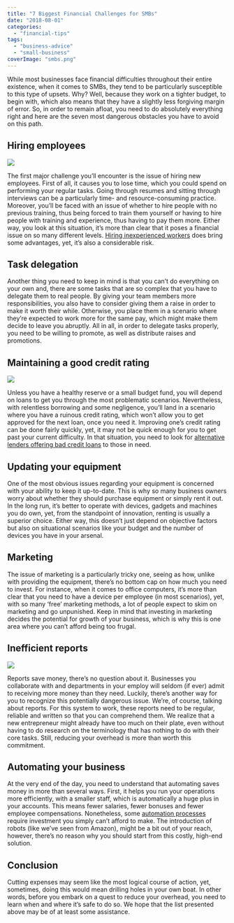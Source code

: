 ```yaml
---
title: "7 Biggest Financial Challenges for SMBs"
date: "2018-08-01"
categories: 
  - "financial-tips"
tags: 
  - "business-advice"
  - "small-business"
coverImage: "smbs.png"
---
```


While most businesses face financial difficulties throughout their entire existence, when it comes to SMBs, they tend to be particularly susceptible to this type of upsets. Why? Well, because they work on a tighter budget, to begin with, which also means that they have a slightly less forgiving margin of error. So, in order to remain afloat, you need to do absolutely everything right and here are the seven most dangerous obstacles you have to avoid on this path.

## Hiring employees

![](/images/blog-images/BSvdMMF.jpg)

The first major challenge you’ll encounter is the issue of hiring new employees. First of all, it causes you to lose time, which you could spend on performing your regular tasks. Going through resumes and sitting through interviews can be a particularly time- and resource-consuming practice. Moreover, you’ll be faced with an issue of whether to hire people with no previous training, thus being forced to train them yourself or having to hire people with training and experience, thus having to pay them more. Either way, you look at this situation, it’s more than clear that it poses a financial issue on so many different levels. [Hiring inexperienced workers](https://www.randstad.com/workforce-insights/workforce360/archives/three-benefits-of-hiring-inexperienced-workers_273/) does bring some advantages, yet, it’s also a considerable risk.

## Task delegation

Another thing you need to keep in mind is that you can’t do everything on your own and, there are some tasks that are so complex that you have to delegate them to real people. By giving your team members more responsibilities, you also have to consider giving them a raise in order to make it worth their while. Otherwise, you place them in a scenario where they’re expected to work more for the same pay, which might make them decide to leave you abruptly. All in all, in order to delegate tasks properly, you need to be willing to promote, as well as distribute raises and promotions.

## Maintaining a good credit rating

![](/images/blog-images/XoRTp0.jpg)

Unless you have a healthy reserve or a small budget fund, you will depend on loans to get you through the most problematic scenarios. Nevertheless, with relentless borrowing and some negligence, you’ll land in a scenario where you have a ruinous credit rating, which won’t allow you to get approved for the next loan, once you need it. Improving one’s credit rating can be done fairly quickly, yet, it may not be quick enough for you to get past your current difficulty. In that situation, you need to look for [alternative lenders offering bad credit loans](https://www.fairgofinance.com.au/personal-loans/bad-credit-loans/%C2%A0) to those in need.

## Updating your equipment

One of the most obvious issues regarding your equipment is concerned with your ability to keep it up-to-date. This is why so many business owners worry about whether they should purchase equipment or simply rent it out. In the long run, it’s better to operate with devices, gadgets and machines you do own, yet, from the standpoint of innovation, renting is usually a superior choice. Either way, this doesn’t just depend on objective factors but also on situational scenarios like your budget and the number of devices you have in your arsenal.

## Marketing

The issue of marketing is a particularly tricky one, seeing as how, unlike with providing the equipment, there’s no bottom cap on how much you need to invest. For instance, when it comes to office computers, it’s more than clear that you need to have a device per employee (in most scenarios), yet, with so many ‘free’ marketing methods, a lot of people expect to skim on marketing and go unpunished. Keep in mind that investing in marketing decides the potential for growth of your business, which is why this is one area where you can’t afford being too frugal.

## Inefficient reports

![](/images/blog-images/6NHg4DK.jpg)

Reports save money, there’s no question about it. Businesses you collaborate with and departments in your employ will seldom (if ever) admit to receiving more money than they need. Luckily, there’s another way for you to recognize this potentially dangerous issue. We’re, of course, talking about reports. For this system to work, these reports need to be regular, reliable and written so that you can comprehend them. We realize that a new entrepreneur might already have too much on their plate, even without having to do research on the terminology that has nothing to do with their core tasks. Still, reducing your overhead is more than worth this commitment.

## Automating your business

At the very end of the day, you need to understand that automating saves money in more than several ways. First, it helps you run your operations more efficiently, with a smaller staff, which is automatically a huge plus in your accounts. This means fewer salaries, fewer bonuses and fewer employee compensations. Nonetheless, some [automation processes](https://www.inc.com/jeff-haden/how-to-automate-your-business.html) require investment you simply can’t afford to make. The introduction of robots (like we’ve seen from Amazon), might be a bit out of your reach, however, there’s no reason why you should start from this costly, high-end solution.

## Conclusion

Cutting expenses may seem like the most logical course of action, yet, sometimes, doing this would mean drilling holes in your own boat. In other words, before you embark on a quest to reduce your overhead, you need to learn when and where it’s safe to do so. We hope that the list presented above may be of at least some assistance.
